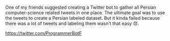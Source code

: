 One of my friends suggested creating a Twitter bot to gather all Persian computer-science related tweets in one place. The ultimate goal was to use the tweets to create a Persian labeled dataset. But it kinda failed because there was a lot of tweets and labeling them wasn't that easy 😞.

https://twitter.com/ProgrammerBotF




